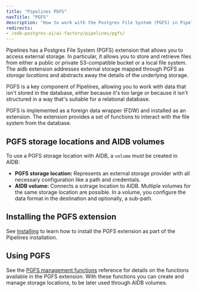 ```yaml
---
title: "Pipelines PGFS"
navTitle: "PGFS"
description: "How to work with the Postgres File System (PGFS) in Pipelines."
redirects:
- /edb-postgres-ai/ai-factory/pipelines/pgfs/
---
```


Pipelines has a Postgres File System (PGFS) extension that allows you to access external storage. In particular, it allows you to store and retrieve files from either a public or private S3-compatible bucket or a local file system. The aidb extension addresses external storage mapped through PGFS as *storage locations* and abstracts away the details of the underlying storage.

PGFS is a key component of Pipelines, allowing you to work with data that isn't stored in the database, either because it's too large or because it isn't structured in a way that's suitable for a relational database.

PGFS is implemented as a foreign data wrapper (FDW) and installed as an extension. The extension provides a set of functions to interact with the file system from the database.


## PGFS storage locations and AIDB volumes
To use a PGFS storage location with AIDB, a `volume` must be created in AIDB:
* **PGFS storage location:** Represents an external storage provider with all necessary configuration like a path and credentials.
* **AIDB volume:** Connects a sotrage location to AIDB. Multiple volumes for the same storage location are possible. In a volume, you configure the data format in the destination and optionally, a sub-path.

## Installing the PGFS extension

See [Installing](../installing) to learn how to install the PGFS extension as part of the Pipelines installation.

## Using PGFS

See the [PGFS management functions](functions) reference for details on the functions available in the PGFS extension.
With these functions you can create and manage storage locations, to be later used through AIDB volumes.

